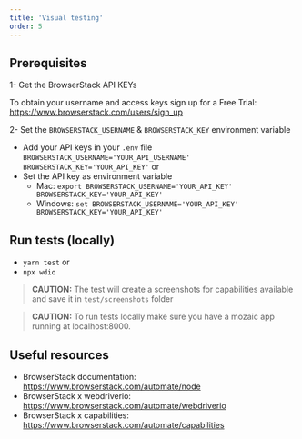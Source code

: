 ```yaml
---
title: 'Visual testing'
order: 5
---
```


## Prerequisites

1- Get the BrowserStack API KEYs

To obtain your username and access keys sign up for a Free Trial: https://www.browserstack.com/users/sign_up

2- Set the `BROWSERSTACK_USERNAME` & `BROWSERSTACK_KEY` environment variable

- Add your API keys in your `.env` file 
    `BROWSERSTACK_USERNAME='YOUR_API_USERNAME'`
    `BROWSERSTACK_KEY='YOUR_API_KEY'`
or
- Set the API key as environment variable 
    - Mac: `export BROWSERSTACK_USERNAME='YOUR_API_KEY' BROWSERSTACK_KEY='YOUR_API_KEY'`
    - Windows: `set BROWSERSTACK_USERNAME='YOUR_API_KEY' BROWSERSTACK_KEY='YOUR_API_KEY'`

## Run tests (locally)

- `yarn test`
or
- `npx wdio`

> **CAUTION:** The test will create a screenshots for capabilities available and save it in `test/screenshots` folder

> **CAUTION:** To run tests locally make sure you have a mozaic app running at localhost:8000.

## Useful resources

- BrowserStack documentation: https://www.browserstack.com/automate/node
- BrowserStack x webdriverio: https://www.browserstack.com/automate/webdriverio
- BrowserStack x capabilities: https://www.browserstack.com/automate/capabilities

